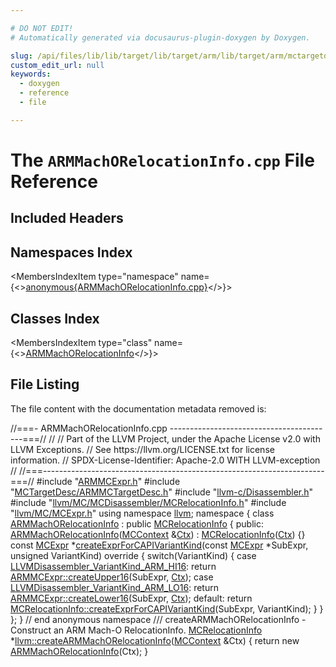 ```yaml
---

# DO NOT EDIT!
# Automatically generated via docusaurus-plugin-doxygen by Doxygen.

slug: /api/files/lib/lib/target/lib/target/arm/lib/target/arm/mctargetdesc/armmachorelocationinfo-cpp
custom_edit_url: null
keywords:
  - doxygen
  - reference
  - file

---
```





# The `ARMMachORelocationInfo.cpp` File Reference

<DoxygenPage pluginConfig={pluginConfig}>



## Included Headers

<IncludesList>
<IncludesListItem
  filePath="ARMMCExpr.h"
  permalink="/docs/api/files/lib/lib/target/lib/target/arm/lib/target/arm/mctargetdesc/armmcexpr-h"
  isLocal="true" />
<IncludesListItem
  filePath="MCTargetDesc/ARMMCTargetDesc.h"
  permalink="/docs/api/files/lib/lib/target/lib/target/arm/lib/target/arm/mctargetdesc/armmctargetdesc-h"
  isLocal="true" />
<IncludesListItem
  filePath="llvm-c/Disassembler.h"
  permalink="/docs/api/files/include/include/llvm-c/disassembler-h"
  isLocal="true" />
<IncludesListItem
  filePath="llvm/MC/MCDisassembler/MCRelocationInfo.h"
  permalink="/docs/api/files/include/include/llvm/include/llvm/mc/include/llvm/mc/mcdisassembler/mcrelocationinfo-h"
  isLocal="true" />
<IncludesListItem
  filePath="llvm/MC/MCExpr.h"
  permalink="/docs/api/files/include/include/llvm/include/llvm/mc/mcexpr-h"
  isLocal="true" />
</IncludesList>

## Namespaces Index

<MembersIndex>

<MembersIndexItem
  type="namespace"
  name={<><a href="/docs/api/namespaces/anonymous-armmachorelocationinfo-cpp-">anonymous&#123;ARMMachORelocationInfo.cpp&#125;</a></>}>
</MembersIndexItem>

</MembersIndex>

## Classes Index

<MembersIndex>

<MembersIndexItem
  type="class"
  name={<><a href="/docs/api/classes/anonymous-namespace-armmachorelocationinfo-cpp-/armmachorelocationinfo">ARMMachORelocationInfo</a></>}>
</MembersIndexItem>

</MembersIndex>


## File Listing

The file content with the documentation metadata removed is:

<ProgramListing>

<Link id="l00001" /><CodeLine lineNumber="1"><Highlight kind="comment">//===- ARMMachORelocationInfo.cpp -----------------------------------------===//</Highlight><Highlight kind="normal"></Highlight></CodeLine>
<Link id="l00002" /><CodeLine lineNumber="2"><Highlight kind="normal"></Highlight><Highlight kind="comment">//</Highlight><Highlight kind="normal"></Highlight></CodeLine>
<Link id="l00003" /><CodeLine lineNumber="3"><Highlight kind="normal"></Highlight><Highlight kind="comment">// Part of the LLVM Project, under the Apache License v2.0 with LLVM Exceptions.</Highlight><Highlight kind="normal"></Highlight></CodeLine>
<Link id="l00004" /><CodeLine lineNumber="4"><Highlight kind="normal"></Highlight><Highlight kind="comment">// See https://llvm.org/LICENSE.txt for license information.</Highlight><Highlight kind="normal"></Highlight></CodeLine>
<Link id="l00005" /><CodeLine lineNumber="5"><Highlight kind="normal"></Highlight><Highlight kind="comment">// SPDX-License-Identifier: Apache-2.0 WITH LLVM-exception</Highlight><Highlight kind="normal"></Highlight></CodeLine>
<Link id="l00006" /><CodeLine lineNumber="6"><Highlight kind="normal"></Highlight><Highlight kind="comment">//</Highlight><Highlight kind="normal"></Highlight></CodeLine>
<Link id="l00007" /><CodeLine lineNumber="7"><Highlight kind="normal"></Highlight><Highlight kind="comment">//===----------------------------------------------------------------------===//</Highlight><Highlight kind="normal"></Highlight></CodeLine>
<Link id="l00008" /><CodeLine lineNumber="8"><Highlight kind="normal"></Highlight></CodeLine>
<Link id="l00009" /><CodeLine lineNumber="9"><Highlight kind="normal"></Highlight><Highlight kind="preprocessor">#include &quot;<a href="/docs/api/files/lib/lib/target/lib/target/arm/lib/target/arm/mctargetdesc/armmcexpr-h">ARMMCExpr.h</a>&quot;</Highlight><Highlight kind="normal"></Highlight></CodeLine>
<Link id="l00010" /><CodeLine lineNumber="10"><Highlight kind="normal"></Highlight><Highlight kind="preprocessor">#include &quot;<a href="/docs/api/files/lib/lib/target/lib/target/arm/lib/target/arm/mctargetdesc/armmctargetdesc-h">MCTargetDesc/ARMMCTargetDesc.h</a>&quot;</Highlight><Highlight kind="normal"></Highlight></CodeLine>
<Link id="l00011" /><CodeLine lineNumber="11"><Highlight kind="normal"></Highlight><Highlight kind="preprocessor">#include &quot;<a href="/docs/api/files/include/include/llvm-c/disassembler-h">llvm-c/Disassembler.h</a>&quot;</Highlight><Highlight kind="normal"></Highlight></CodeLine>
<Link id="l00012" /><CodeLine lineNumber="12"><Highlight kind="normal"></Highlight><Highlight kind="preprocessor">#include &quot;<a href="/docs/api/files/include/include/llvm/include/llvm/mc/include/llvm/mc/mcdisassembler/mcrelocationinfo-h">llvm/MC/MCDisassembler/MCRelocationInfo.h</a>&quot;</Highlight><Highlight kind="normal"></Highlight></CodeLine>
<Link id="l00013" /><CodeLine lineNumber="13"><Highlight kind="normal"></Highlight><Highlight kind="preprocessor">#include &quot;<a href="/docs/api/files/include/include/llvm/include/llvm/mc/mcexpr-h">llvm/MC/MCExpr.h</a>&quot;</Highlight><Highlight kind="normal"></Highlight></CodeLine>
<Link id="l00014" /><CodeLine lineNumber="14"><Highlight kind="normal"></Highlight></CodeLine>
<Link id="l00015" /><CodeLine lineNumber="15"><Highlight kind="normal"></Highlight><Highlight kind="keyword">using namespace </Highlight><Highlight kind="normal"><a href="/docs/api/namespaces/llvm">llvm</a>;</Highlight></CodeLine>
<Link id="l00016" /><CodeLine lineNumber="16"><Highlight kind="normal"></Highlight></CodeLine>
<Link id="l00017" /><CodeLine lineNumber="17" lineLink="/docs/api/namespaces/anonymous-armmachorelocationinfo-cpp-"><Highlight kind="normal"></Highlight><Highlight kind="keyword">namespace </Highlight><Highlight kind="normal">&#123;</Highlight></CodeLine>
<Link id="l00018" /><CodeLine lineNumber="18"><Highlight kind="normal"></Highlight></CodeLine>
<Link id="l00019" /><CodeLine lineNumber="19" lineLink="/docs/api/classes/anonymous-namespace-armmachorelocationinfo-cpp-/armmachorelocationinfo"><Highlight kind="normal"></Highlight><Highlight kind="keyword">class </Highlight><Highlight kind="normal"><a href="/docs/api/classes/anonymous-namespace-armmachorelocationinfo-cpp-/armmachorelocationinfo/#acba487bd7cb37060bfdd84642600a6b6">ARMMachORelocationInfo</a> : </Highlight><Highlight kind="keyword">public</Highlight><Highlight kind="normal"> <a href="/docs/api/classes/llvm/mcrelocationinfo/#a0ccf2f87b7d952eaecd1770fe94ecbba">MCRelocationInfo</a> &#123;</Highlight></CodeLine>
<Link id="l00020" /><CodeLine lineNumber="20"><Highlight kind="normal"></Highlight><Highlight kind="keyword">public</Highlight><Highlight kind="normal">:</Highlight></CodeLine>
<Link id="l00021" /><CodeLine lineNumber="21" lineLink="/docs/api/classes/anonymous-namespace-armmachorelocationinfo-cpp-/armmachorelocationinfo/#acba487bd7cb37060bfdd84642600a6b6"><Highlight kind="normal">  <a href="/docs/api/classes/anonymous-namespace-armmachorelocationinfo-cpp-/armmachorelocationinfo/#acba487bd7cb37060bfdd84642600a6b6">ARMMachORelocationInfo</a>(<a href="/docs/api/classes/llvm/mccontext">MCContext</a> &amp;<a href="/docs/api/classes/llvm/mcrelocationinfo/#a997d65e9708d2e269a7f37c6e1efe51a">Ctx</a>) : <a href="/docs/api/classes/llvm/mcrelocationinfo/#a0ccf2f87b7d952eaecd1770fe94ecbba">MCRelocationInfo</a>(<a href="/docs/api/classes/llvm/mcrelocationinfo/#a997d65e9708d2e269a7f37c6e1efe51a">Ctx</a>) &#123;&#125;</Highlight></CodeLine>
<Link id="l00022" /><CodeLine lineNumber="22"><Highlight kind="normal"></Highlight></CodeLine>
<Link id="l00023" /><CodeLine lineNumber="23" lineLink="/docs/api/classes/anonymous-namespace-armmachorelocationinfo-cpp-/armmachorelocationinfo/#acf3e0563ec30bb753fe338dc8be818b6"><Highlight kind="normal">  </Highlight><Highlight kind="keyword">const</Highlight><Highlight kind="normal"> <a href="/docs/api/classes/llvm/mcexpr">MCExpr</a> &#42;<a href="/docs/api/classes/anonymous-namespace-armmachorelocationinfo-cpp-/armmachorelocationinfo/#acf3e0563ec30bb753fe338dc8be818b6">createExprForCAPIVariantKind</a>(</Highlight><Highlight kind="keyword">const</Highlight><Highlight kind="normal"> <a href="/docs/api/classes/llvm/mcexpr">MCExpr</a> &#42;SubExpr,</Highlight></CodeLine>
<Link id="l00024" /><CodeLine lineNumber="24"><Highlight kind="normal">                                             </Highlight><Highlight kind="keywordtype">unsigned</Highlight><Highlight kind="normal"> VariantKind)</Highlight><Highlight kind="keyword"> override </Highlight><Highlight kind="normal">&#123;</Highlight></CodeLine>
<Link id="l00025" /><CodeLine lineNumber="25"><Highlight kind="normal">    </Highlight><Highlight kind="keywordflow">switch</Highlight><Highlight kind="normal">(VariantKind) &#123;</Highlight></CodeLine>
<Link id="l00026" /><CodeLine lineNumber="26"><Highlight kind="normal">    </Highlight><Highlight kind="keywordflow">case</Highlight><Highlight kind="normal"> <a href="/docs/api/groups/llvmcdisassembler/#ga18c0e1aa1f200a0154c9301841a4d7ba">LLVMDisassembler&#95;VariantKind&#95;ARM&#95;HI16</a>:</Highlight></CodeLine>
<Link id="l00027" /><CodeLine lineNumber="27"><Highlight kind="normal">      </Highlight><Highlight kind="keywordflow">return</Highlight><Highlight kind="normal"> <a href="/docs/api/classes/llvm/armmcexpr/#ab1018245b6c97eab91ce62685bae306d">ARMMCExpr::createUpper16</a>(SubExpr, <a href="/docs/api/classes/llvm/mcrelocationinfo/#a997d65e9708d2e269a7f37c6e1efe51a">Ctx</a>);</Highlight></CodeLine>
<Link id="l00028" /><CodeLine lineNumber="28"><Highlight kind="normal">    </Highlight><Highlight kind="keywordflow">case</Highlight><Highlight kind="normal"> <a href="/docs/api/groups/llvmcdisassembler/#ga518d82ae8838203f9aa0f8566a5ca51c">LLVMDisassembler&#95;VariantKind&#95;ARM&#95;LO16</a>:</Highlight></CodeLine>
<Link id="l00029" /><CodeLine lineNumber="29"><Highlight kind="normal">      </Highlight><Highlight kind="keywordflow">return</Highlight><Highlight kind="normal"> <a href="/docs/api/classes/llvm/armmcexpr/#aaf486dcfcfa44e3ca26f8b463631936d">ARMMCExpr::createLower16</a>(SubExpr, <a href="/docs/api/classes/llvm/mcrelocationinfo/#a997d65e9708d2e269a7f37c6e1efe51a">Ctx</a>);</Highlight></CodeLine>
<Link id="l00030" /><CodeLine lineNumber="30"><Highlight kind="normal">    </Highlight><Highlight kind="keywordflow">default</Highlight><Highlight kind="normal">:</Highlight></CodeLine>
<Link id="l00031" /><CodeLine lineNumber="31"><Highlight kind="normal">      </Highlight><Highlight kind="keywordflow">return</Highlight><Highlight kind="normal"> <a href="/docs/api/classes/llvm/mcrelocationinfo/#a4636659aa6c1ac582dedcdd046795f98">MCRelocationInfo::createExprForCAPIVariantKind</a>(SubExpr,</Highlight></CodeLine>
<Link id="l00032" /><CodeLine lineNumber="32"><Highlight kind="normal">                                                            VariantKind);</Highlight></CodeLine>
<Link id="l00033" /><CodeLine lineNumber="33"><Highlight kind="normal">    &#125;</Highlight></CodeLine>
<Link id="l00034" /><CodeLine lineNumber="34"><Highlight kind="normal">  &#125;</Highlight></CodeLine>
<Link id="l00035" /><CodeLine lineNumber="35"><Highlight kind="normal">&#125;;</Highlight></CodeLine>
<Link id="l00036" /><CodeLine lineNumber="36"><Highlight kind="normal"></Highlight></CodeLine>
<Link id="l00037" /><CodeLine lineNumber="37"><Highlight kind="normal">&#125; </Highlight><Highlight kind="comment">// end anonymous namespace</Highlight><Highlight kind="normal"></Highlight></CodeLine>
<Link id="l00038" /><CodeLine lineNumber="38"><Highlight kind="normal"></Highlight><Highlight kind="comment"></Highlight></CodeLine>
<Link id="l00039" /><CodeLine lineNumber="39"><Highlight kind="comment">/// createARMMachORelocationInfo - Construct an ARM Mach-O RelocationInfo.</Highlight><Highlight kind="normal"></Highlight></CodeLine>
<Link id="l00040" /><CodeLine lineNumber="40" lineLink="/docs/api/namespaces/llvm/#a58c68eb297c7b818c8c9c11b5aef45f3"><Highlight kind="normal"><a href="/docs/api/classes/llvm/mcrelocationinfo">MCRelocationInfo</a> &#42;<a href="/docs/api/namespaces/llvm/#a58c68eb297c7b818c8c9c11b5aef45f3">llvm::createARMMachORelocationInfo</a>(<a href="/docs/api/classes/llvm/mccontext">MCContext</a> &amp;Ctx) &#123;</Highlight></CodeLine>
<Link id="l00041" /><CodeLine lineNumber="41"><Highlight kind="normal">  </Highlight><Highlight kind="keywordflow">return</Highlight><Highlight kind="normal"> </Highlight><Highlight kind="keyword">new</Highlight><Highlight kind="normal"> <a href="/docs/api/classes/anonymous-namespace-armmachorelocationinfo-cpp-/armmachorelocationinfo/#acba487bd7cb37060bfdd84642600a6b6">ARMMachORelocationInfo</a>(Ctx);</Highlight></CodeLine>
<Link id="l00042" /><CodeLine lineNumber="42"><Highlight kind="normal">&#125;</Highlight></CodeLine>

</ProgramListing>

</DoxygenPage>
